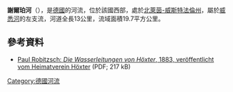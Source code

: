{{Onesource|time=2020-08-13T04:50:41+00:00}}
{{Coord|51.778439|N|9.413147|E|display=title}}
'''謝爾珀河'''（{{lang-de|Schelpe}}），是[[德國|德國]]的河流，位於該國西部，處於[[北萊茵-威斯特法倫州|北萊茵-威斯特法倫州]]，屬於[[威悉河|威悉河]]的左支流，河道全長13公里，流域面積19.7平方公里。

==參考資料==
* [http://www.hvv-hoexter.de/wp-content/uploads/2010/08/Die-Wasserleitungen-von-Hoexter.pdf Paul Robitzsch: ''Die Wasserleitungen von Höxter'', 1883, veröffentlicht vom Heimatverein Höxter]{{Wayback|url=http://www.hvv-hoexter.de/wp-content/uploads/2010/08/Die-Wasserleitungen-von-Hoexter.pdf |date=20160304193927 }} (PDF; 217 kB)

{{Germany-geo-stub}}
[[Category:德國河流|Category:德國河流]]